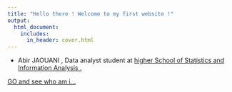 ---
title: "Hello there ! Welcome to my first website !"
output:
  html_document:
    includes:
      in_header: cover.html
---
<ul>
<div>
<li> Abir JAOUANI , Data analyst student at <a href="http://www.essai.rnu.tn/accueil.htm">higher School of Statistics and Information Analysis . </a></li>
</div>
</ul>
[GO and see who am i...](about.html)

